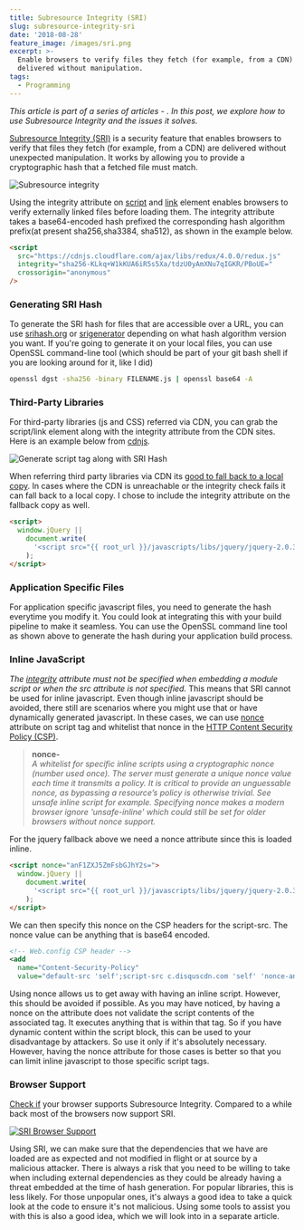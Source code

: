 ```yaml
---
title: Subresource Integrity (SRI)
slug: subresource-integrity-sri
date: '2018-08-28'
feature_image: /images/sri.png
excerpt: >-
  Enable browsers to verify files they fetch (for example, from a CDN) are
  delivered without manipulation.
tags:
  - Programming
---
```

_This article is part of a series of articles - <BlogLink
  href="/blog/ok-i-have-got-https-what-next"
  title="Ok I Have Got HTTPS! What Next?"
  description="Read this interesting blog post"
  authorImage="/images/logo-512x512-24.png"
  authorName="Rahul Nath"
  authorTitle="Rahul Pulikkot Nath"
  featureImage="/images/https_next.png"
/>. In this post, we explore how to use Subresource Integrity and the issues it solves._

[Subresource Integrity (SRI)](https://developer.mozilla.org/en-US/docs/Web/Security/Subresource_Integrity) is a security feature that enables browsers to verify that files they fetch (for example, from a CDN) are delivered without unexpected manipulation. It works by allowing you to provide a cryptographic hash that a fetched file must match.

![Subresource integrity](/images/sri.png)

Using the integrity attribute on [script](https://developer.mozilla.org/en-US/docs/Web/HTML/Element/script) and [link](https://developer.mozilla.org/en-US/docs/Web/HTML/Element/link) element enables browsers to verify externally linked files before loading them. The integrity attribute takes a base64-encoded hash prefixed the corresponding hash algorithm prefix(at present sha256,sha3384, sha512), as shown in the example below.

```html
<script
  src="https://cdnjs.cloudflare.com/ajax/libs/redux/4.0.0/redux.js"
  integrity="sha256-KLkq+W1kKUA6iR5s5Xa/tdzU0yAmXNu7qIGKR/PBoUE="
  crossorigin="anonymous"
/>

```

### Generating SRI Hash

To generate the SRI hash for files that are accessible over a URL, you can use [srihash.org](https://www.srihash.org/) or [srigenerator](https://allyoucan.cloud/tools/srigenerator/) depending on what hash algorithm version you want. If you're going to generate it on your local files, you can use OpenSSL command-line tool (which should be part of your git bash shell if you are looking around for it, like I did)

```bash
openssl dgst -sha256 -binary FILENAME.js | openssl base64 -A

```

### Third-Party Libraries

For third-party libraries (js and CSS) referred via CDN, you can grab the script/link element along with the integrity attribute from the CDN sites. Here is an example below from [cdnjs](https://cdnjs.com/).

![Generate script tag along with SRI Hash](/images/sri_redux.png)

When referring third party libraries via CDN its [good to fall back to a local copy](https://www.hanselman.com/blog/CDNsFailButYourScriptsDontHaveToFallbackFromCDNToLocalJQuery.aspx). In cases where the CDN is unreachable or the integrity check fails it can fall back to a local copy. I chose to include the integrity attribute on the fallback copy as well.

```html
<script>
  window.jQuery ||
    document.write(
      '<script src="{{ root_url }}/javascripts/libs/jquery/jquery-2.0.3.min.js" crossorigin="anonymous" integrity="sha256-ruuHogwePywKZ7bI1vHGGs7ScbBLhkNUcSSeRjhSUko=">\x3C/script>',
    );
</script>

```

### Application Specific Files

For application specific javascript files, you need to generate the hash everytime you modify it. You could look at integrating this with your build pipeline to make it seamless. You can use the OpenSSL command line tool as shown above to generate the hash during your application build process.

### Inline JavaScript

_The [integrity](https://html.spec.whatwg.org/multipage/scripting.html#attr-script-integrity) attribute must not be specified when embedding a module script or when the src attribute is not specified._ This means that SRI cannot be used for inline javascript. Even though inline javascript should be avoided, there still are scenarios where you might use that or have dynamically generated javascript. In these cases, we can use [nonce](https://developer.mozilla.org/en-US/docs/Web/HTTP/Headers/Content-Security-Policy/script-src) attribute on script tag and whitelist that nonce in the [HTTP Content Security Policy (CSP)](/blog/http-content-security-policy-csp/).

> **nonce-<base64-value>**  
> _A whitelist for specific inline scripts using a cryptographic nonce (number used once). The server must generate a unique nonce value each time it transmits a policy. It is critical to provide an unguessable nonce, as bypassing a resource’s policy is otherwise trivial. See unsafe inline script for example. Specifying nonce makes a modern browser ignore 'unsafe-inline' which could still be set for older browsers without nonce support._

For the jquery fallback above we need a nonce attribute since this is loaded inline.

```html
<script nonce="anF1ZXJ5ZmFsbGJhY2s=">
  window.jQuery ||
    document.write(
      '<script src="{{ root_url }}/javascripts/libs/jquery/jquery-2.0.3.min.js" crossorigin="anonymous" integrity="sha256-ruuHogwePywKZ7bI1vHGGs7ScbBLhkNUcSSeRjhSUko=">\x3C/script>',
    );
</script>

```

We can then specify this nonce on the CSP headers for the script-src. The nonce value can be anything that is base64 encoded.

```xml
<!-- Web.config CSP header -->
<add
  name="Content-Security-Policy"
  value="default-src 'self';script-src c.disquscdn.com 'self' 'nonce-anF1ZXJ5ZmFsbGJhY2s=' 'nonce-ZGlzcXVzc2NyaXB0'; />

```

Using nonce allows us to get away with having an inline script. However, this should be avoided if possible. As you may have noticed, by having a nonce on the attribute does not validate the script contents of the associated tag. It executes anything that is within that tag. So if you have dynamic content within the script block, this can be used to your disadvantage by attackers. So use it only if it's absolutely necessary. However, having the nonce attribute for those cases is better so that you can limit inline javascript to those specific script tags.

### Browser Support

[Check if](https://caniuse.com/#search=sri) your browser supports Subresource Integrity. Compared to a while back most of the browsers now support SRI.

[![SRI Browser Support](/images/sri_browser.png)](https://caniuse.com/#search=sri)

Using SRI, we can make sure that the dependencies that we have are loaded are as expected and not modified in flight or at source by a malicious attacker. There is always a risk that you need to be willing to take when including external dependencies as they could be already having a threat embedded at the time of hash generation. For popular libraries, this is less likely. For those unpopular ones, it's always a good idea to take a quick look at the code to ensure it's not malicious. Using some tools to assist you with this is also a good idea, which we will look into in a separate article.
